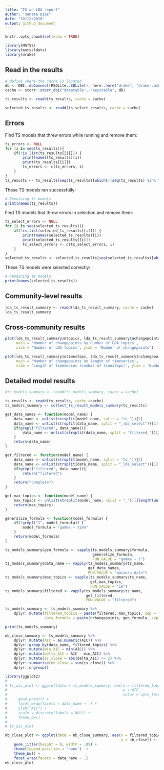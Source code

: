 ```yaml
---
title: "TS on LDA report"
author: "Renata Diaz"
date: "10/12/2018"
output: github_document
---
```


```r
knitr::opts_chunk$set(echo = TRUE)

library(MATSS)
library(matssldats)
library(drake)
```

## Read in the results

```r
# define where the cache is located
db <- DBI::dbConnect(RSQLite::SQLite(), here::here("drake", "drake-cache.sqlite"))
cache <- storr::storr_dbi("datatable", "keystable", db)

ts_results <- readd(ts_results, cache = cache)

selected_ts_results <- readd(ts_select_results, cache = cache)
```

## Errors
Find TS models that threw errors while running and remove them:
```r
ts_errors <- NULL
for (i in seq(ts_results)){
    if(!is.list(ts_results[[i]])) {
        print(names(ts_results)[i])
        print(ts_results[[i]])
        ts_errors <- c(ts_errors, i)
    }
}
ts_results <- ts_results[seq(ts_results)[which(!(seq(ts_results) %in% ts_errors))]]

```

These TS models ran successfully:

```r
# Remaining ts models:
print(names(ts_results))
```

Find TS models that threw errors in selection and remove them:
```r
ts_select_errors <- NULL
for (i in seq(selected_ts_results)){
    if(!is.list(selected_ts_results[[i]])) {
        print(names(selected_ts_results)[i])
        print(selected_ts_results[[i]])
        ts_select_errors <- c(ts_select_errors, i)
    }
}
selected_ts_results <- selected_ts_results[seq(selected_ts_results)[which(!(seq(selected_ts_results) %in% ts_select_errors))]]
```

These TS models were selected correctly:

```r
# Remaining ts models:
print(names(selected_ts_results))
```

## Community-level results

```r
lda_ts_result_summary <- readd(lda_ts_result_summary, cache = cache)
lda_ts_result_summary
```

## Cross-community results
```r

plot(lda_ts_result_summary$ntopics, lda_ts_result_summary$nchangepoints, 
     main = 'Number of changepoints by number of LDA topics', 
     xlab = 'Number of LDA topics', ylab = 'Number of changepoints')

plot(lda_ts_result_summary$ntimesteps, lda_ts_result_summary$nchangepoints, 
     main = 'Number of changepoints by length of timeseries', 
     xlab = 'Length of timeseries (number of timesteps)', ylab = 'Number of changepoints')
```

## Detailed model results

```r

#ts_models_summary <- readd(ts_models_summary, cache = cache)

ts_results <- readd(ts_results, cache =cache)
ts_models_summary <- collect_ts_result_models_summary(ts_results)

get_data_names <- function(model_name) {
    data_name <- unlist(strsplit(model_name, split = "ts_"))[2]
    data_name <- unlist(strsplit(data_name, split = "_lda_select"))[1]
    if(grepl("filtered", data_name)){
        data_name <- unlist(strsplit(data_name, split = "filtered_"))[2]
    }
    return(data_name)
}

get_filtered <- function(model_name) {
    data_name <- unlist(strsplit(model_name, split = "ts_"))[2]
    data_name <- unlist(strsplit(data_name, split = "_lda_select"))[1]
    if(grepl("filtered", data_name)){
        return("filtered")
    }
    return("complete")
}

get_max_topics <- function(model_name) {
    max_topics <- unlist(strsplit(model_name, split = "_"))[[length(unlist(strsplit(model_name, split = "_")))]]
    return(max_topics)
}

generalize_formula <- function(model_formula) {
    if(!grepl("1", model_formula)) {
        model_formula = "gamma ~ time"
    }
    return(model_formula)
}

ts_models_summary$gen_formula <- vapply(ts_models_summary$formula,
                                        generalize_formula,
                                        FUN.VALUE = "gamma ~ 1")
ts_models_summary$data_name <- vapply(ts_models_summary$ts_name,
                                      get_data_names,
                                      FUN.VALUE = "maizuru_data")
ts_models_summary$max_topics <- vapply(ts_models_summary$ts_name,
                                       get_max_topics,
                                       FUN.VALUE = "16")
ts_models_summary$filtered <- vapply(ts_models_summary$ts_name,
                                     get_filtered,
                                     FUN.VALUE = "filtered")

ts_models_summary <- ts_models_summary %>%
    dplyr::mutate(filtered_topics = paste(filtered, max_topics, sep = "_"),
                  cpts_formula = paste(nchangepoints, gen_formula, sep = "_"))

print(ts_models_summary)

nb_close_summary <- ts_models_summary %>%
    dplyr::mutate(AIC = as.numeric(AIC)) %>%
    dplyr::group_by(data_name, filtered_topics) %>%
    dplyr::mutate(min_AIC = min(AIC)) %>%
    dplyr::mutate(delta_AIC = AIC - min_AIC) %>%
    dplyr::mutate(is_close = abs(delta_AIC) <= 2) %>%
    dplyr::summarize(nb_close = sum(is_close)) %>%
    dplyr::ungroup()

library(ggplot2)
# 
# ts_aic_plot <- ggplot(data = ts_models_summary, aes(x = filtered_topics,
#                                                     y = AIC,
#                                                     color = cpts_formula)) +
#     geom_point() +
#     facet_wrap(facets = data_name ~ .) +
#     ylab("AIC") +
#     scale_y_discrete(labels = NULL) +
#     theme_bw()
# 
# ts_aic_plot

nb_close_plot <- ggplot(data = nb_close_summary, aes(x = filtered_topics,
                                                     y = nb_close)) +
    geom_jitter(height = 0, width = .05) +
    theme(legend.position = "none")  +
    theme_bw() +
    facet_wrap(facets = data_name ~ .)
nb_close_plot

```
